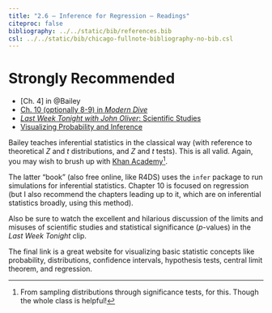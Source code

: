 ```yaml
---
title: "2.6 — Inference for Regression — Readings"
citeproc: false
bibliography: ../../static/bib/references.bib
csl: ../../static/bib/chicago-fullnote-bibliography-no-bib.csl
---
```


# Strongly Recommended

- <i class="fas fa-book"></i> [Ch. 4] in @Bailey
- [<i class="fas fa-external-link-square-alt"></i> Ch. 10 (optionally 8-9) in *Modern Dive* ](https://moderndive.netlify.com/10-inference-for-regression.html)
- [<i class="fab fa-youtube"></i> *Last Week Tonight with John Oliver*: Scientific Studies](https://www.youtube.com/watch?v=0Rnq1NpHdmw)
- [<i class="fas fa-external-link-square-alt"></i> Visualizing Probability and Inference ](https://seeing-theory.brown.edu/frequentist-inference/index.html)

Bailey teaches inferential statistics in the classical way (with reference to theoretical $Z$ and $t$ distributions, and $Z$ and $t$ tests). This is all valid. Again, you may wish to brush up with [Khan Academy](https://www.khanacademy.org/math/statistics-probability)^[From sampling distributions through significance tests, for this. Though the whole class is helpful!].

The latter "book" (also free online, like R4DS) uses the `infer` package to run simulations for inferential statistics. Chapter 10 is focused on regression (but I also recommend the chapters leading up to it, which are on inferential statistics broadly, using this method).

Also be sure to watch the excellent and hilarious discussion of the limits and misuses of scientific studies and statistical significance $(p$-values) in the *Last Week Tonight* clip.

The final link is a great website for visualizing basic statistic concepts like probability, distributions, confidence intervals, hypothesis tests, central limit theorem, and regression.

